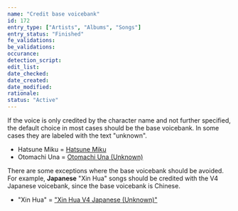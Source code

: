 ```yaml
---
name: "Credit base voicebank"
id: 172
entry_type: ["Artists", "Albums", "Songs"]
entry_status: "Finished"
fe_validations:
be_validations:
occurance:
detection_script:
edit_list:
date_checked:
date_created:
date_modified:
rationale:
status: "Active"
---
```


If the voice is only credited by the character name and not further specified, the default choice in most cases should be the base voicebank. In some cases they are labeled with the text "unknown".

- Hatsune Miku = [Hatsune Miku](https://vocadb.net/Ar/1)
- Otomachi Una = [Otomachi Una (Unknown)](https://vocadb.net/Ar/49701)

There are some exceptions where the base voicebank should be avoided. For example, **Japanese** "Xin Hua" songs should be credited with the V4 Japanese voicebank, since the base voicebank is Chinese.

- "Xin Hua" =  ["Xin Hua V4 Japanese (Unknown)"](https://vocadb.net/Ar/60459)